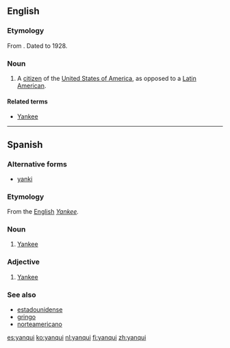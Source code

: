 ==English==

===Etymology===
From {{etyl|es|en}}. Dated to 1928.

===Noun===
{{en-noun}}

# {{sometimes|derogatory}} A [[citizen]] of the [[United States of America]], as opposed to a [[Latin America]]n.

====Related terms====
* [[Yankee]]

----

==Spanish==

===Alternative forms===
* [[yanki]]

===Etymology===
From the [[w:English language|English]] ''[[Yankee]].''

===Noun===
{{es-noun|mf}}
# [[Yankee]] {{gloss|native or inhabitant of the USA}}

===Adjective===
{{es-adj}}
# [[Yankee]]

===See also===
* [[estadounidense]]
* [[gringo]]
* [[norteamericano]]

[[es:yanqui]]
[[ko:yanqui]]
[[nl:yanqui]]
[[fi:yanqui]]
[[zh:yanqui]]